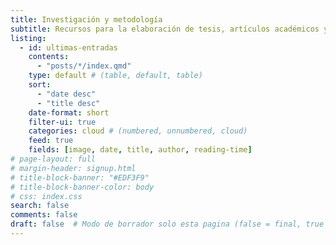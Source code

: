 ```yaml
---
title: Investigación y metodología
subtitle: Recursos para la elaboración de tesis, artículos académicos y monografías. Consejos sobre redacción, metodología científica, revisión de literatura y técnicas para estructurar una investigación sólida.
listing:
  - id: ultimas-entradas
    contents: 
      - "posts/*/index.qmd"
    type: default # (table, default, table)
    sort: 
      - "date desc"
      - "title desc"
    date-format: short
    filter-ui: true
    categories: cloud # (numbered, unnumbered, cloud)
    feed: true
    fields: [image, date, title, author, reading-time]
# page-layout: full
# margin-header: signup.html
# title-block-banner: "#EDF3F9"
# title-block-banner-color: body
# css: index.css
search: false
comments: false
draft: false  # Modo de borrador solo esta pagina (false = final, true = borrador)
---
```


